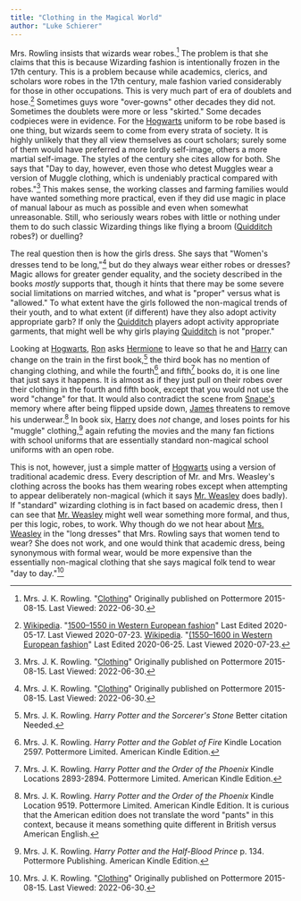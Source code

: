 ```yaml
---
title: "Clothing in the Magical World"
author: "Luke Schierer"
---
```


Mrs. Rowling insists that wizards wear robes.[^200723-4] The problem is that
she claims that this is because Wizarding fashion is intentionally frozen in the
17th century.  This is a problem because while academics, clerics, and scholars
wore robes in the 17th century, male fashion varied considerably for those in
other occupations.  This is very much part of era of doublets and
hose.[^200723-5] Sometimes guys wore "over-gowns" other decades they did not.
Sometimes the doublets were more or less "skirted."  Some decades codpieces were
in evidence.  For the [Hogwarts] uniform to be robe based is one thing, but
wizards seem to come from every strata of society.  It is highly unlikely that
they all view themselves as court scholars; surely some of them would have
preferred a more lordly self-image, others a more martial self-image.  The styles
of the century she cites allow for both.  She says that "Day to day, however,
even those who detest Muggles wear a version of Muggle clothing, which is
undeniably practical compared with robes."[^210420-11]  This makes sense, the
working classes and farming families would have wanted something more practical,
even if they did use magic in place of manual labour as much as possible and
even when somewhat unreasonable.  Still, who seriously wears robes with little
or nothing under them to do such classic Wizarding things like flying a broom
([Quidditch] robes‽) or duelling?

The real question then is how the girls dress.  She says that "Women's dresses
tend to be long,"[^220630-1] but do they always wear either robes or dresses?
Magic allows for greater gender equality, and the society described in the
books *mostly* supports that, though it hints that there may be some severe
social limitations on married witches, and what is "proper" versus what is
"allowed." To what extent have the girls followed the non-magical trends of
their youth, and to what extent (if different) have they also adopt activity
appropriate garb?  If only the [Quidditch] players adopt activity appropriate
garments, that might well be why girls playing [Quidditch] is not "proper."

Looking at [Hogwarts], [Ron] asks [Hermione] to leave so that he and [Harry]
can change on the train in the first book,[^210525-8] the third book has no
mention of changing clothing, and while the fourth[^210525-9] and
fifth[^210525-10] books do, it is one line that just says it happens.  It is
almost as if they just pull on their robes over their clothing in the fourth
and fifth book, except that you would not use the word "change" for that.  It
would also contradict the scene from [Snape's] memory where after being
flipped upside down, [James] threatens to remove his underwear.[^210525-11] In
book six, [Harry] does _not_ change, and loses points for his "muggle"
clothing,[^210525-12] again refuting the movies and the many fan fictions with
school uniforms that are essentially standard non-magical school uniforms with
an open robe.

This is not, however, just a simple matter of [Hogwarts] using a version of
traditional academic dress.  Every description of Mr. and Mrs. Weasley's
clothing across the books has them wearing robes except when attempting to
appear deliberately non-magical (which it says [Mr. Weasley] does badly).  If
"standard" wizarding clothing is in fact based on academic dress, then I can
see that [Mr. Weasley] might well wear something more formal, and thus, per this
logic, robes, to work.  Why though do we not hear about [Mrs. Weasley] in the
"long dresses" that Mrs. Rowling says that women tend to wear?  She does not
work, and one would think that academic dress, being synonymous with formal
wear, would be more expensive than the essentially non-magical clothing that
she says magical folk tend to wear "day to day."[^220630-2]

[Mrs. Weasley]: <../../people/prewett/molly>

[Ron]: <../../people/weasley/ronald_bilius>

[Hermione]: <../../people/granger/hermione_jean>

[Harry]: <../../people/potter/harry_james>

[Snape's]: <../../people/snape/severus>

[James]: <../../people/potter/james>

[Hogwarts]: <../../hogwarts>

[Mr. Weasley]: <../../people/weasley/arthur>

[Quidditch]: <../../quidditch>

[^210525-8]: Mrs. J. K. Rowling. _Harry Potter and the Sorcerer's Stone_
    Better citation Needed.

[^210525-9]: Mrs. J. K. Rowling. _Harry Potter and the Goblet of Fire_
    Kindle Location 2597. Pottermore Limited. American Kindle Edition.

[^210525-10]: Mrs. J. K. Rowling. _Harry Potter and the Order of the Phoenix_
    Kindle Locations 2893-2894. Pottermore Limited. American Kindle Edition.

[^210525-11]: Mrs. J. K. Rowling. _Harry Potter and the Order of the Phoenix_
    Kindle Location 9519. Pottermore Limited. American Kindle Edition.
    It is curious that the American edition does not translate the word "pants"
    in this context, because it means something quite different in British
    versus American English.

[^210525-12]: Mrs. J. K. Rowling. _Harry Potter and the Half-Blood Prince_
    p. 134. Pottermore Publishing. American Kindle Edition.

[^220630-2]: Mrs. J. K. Rowling.
    "[Clothing](https://www.rowlingindex.org/work/cltpm/)"
    Originally published on Pottermore 2015-08-15. Last Viewed: 2022-06-30.

[^220630-1]: Mrs. J. K. Rowling.
    "[Clothing](https://www.rowlingindex.org/work/cltpm/)"
    Originally published on Pottermore 2015-08-15. Last Viewed: 2022-06-30.

[^200723-4]: Mrs. J. K. Rowling.
    "[Clothing](https://www.rowlingindex.org/work/cltpm/)"
    Originally published on Pottermore 2015-08-15. Last Viewed: 2022-06-30.

[^200723-5]: [Wikipedia](https://en.wikipedia.org).
    "[1500–1550 in Western European fashion](https://en.wikipedia.org/wiki/1500%E2%80%931550_in_Western_European_fashion)"
    Last Edited 2020-05-17.  Last Viewed 2020-07-23.
    [Wikipedia](https://en.wikipedia.org).
    "[(1550–1600 in Western European fashion](https://en.wikipedia.org/wiki/1550%E2%80%931600_in_Western_European_fashion)"
    Last Edited 2020-06-25.  Last Viewed 2020-07-23.

[^210420-11]: Mrs. J. K. Rowling.
    "[Clothing](https://www.rowlingindex.org/work/cltpm/)"
    Originally published on Pottermore 2015-08-15. Last Viewed: 2022-06-30.

